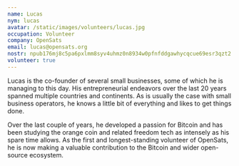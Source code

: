 ```yaml
---
name: Lucas
nym: lucas
avatar: /static/images/volunteers/lucas.jpg
occupation: Volunteer
company: OpenSats
email: lucas@opensats.org
nostr: npub176mj8c5pa6pxlmm8syv4uhmz0n8934w0pfnfddgawhycqcue69esr3qzt2
volunteer: true
---
```


Lucas is the co-founder of several small businesses, some of which he is
managing to this day. His entrepreneurial endeavors over the last 20 years
spanned multiple countries and continents. As is usually the case with small
business operators, he knows a little bit of everything and likes to get things
done.

Over the last couple of years, he developed a passion for Bitcoin and has been
studying the orange coin and related freedom tech as intensely as his spare time
allows. As the first and longest-standing volunteer of OpenSats, he is now
making a valuable contribution to the Bitcoin and wider open-source ecosystem.
